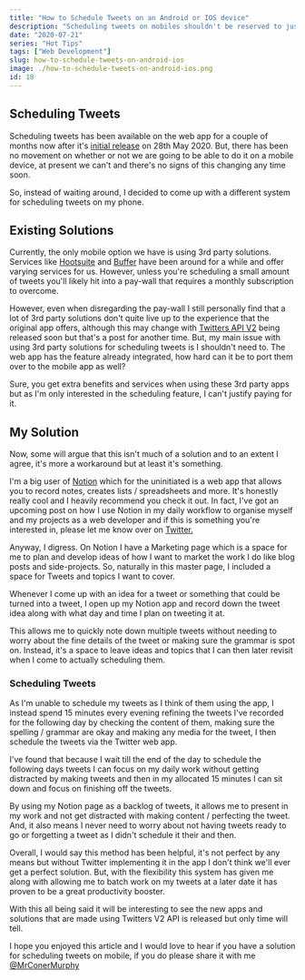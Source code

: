 ```yaml
---
title: "How to Schedule Tweets on an Android or IOS device"
description: "Scheduling tweets on mobiles shouldn't be reserved to just those using 3rd party solutions, here's how I manage it with Android and IOS devices."
date: "2020-07-21"
series: "Hot Tips"
tags: ["Web Development"]
slug: how-to-schedule-tweets-on-android-ios
image: ./how-to-schedule-tweets-on-android-ios.png
id: 18
---
```


## Scheduling Tweets

Scheduling tweets has been available on the web app for a couple of months now after it's [initial release](https://www.theverge.com/2020/5/28/21273940/twitter-schedule-draft-tweets-web-app) on 28th May 2020. But, there has been no movement on whether or not we are going to be able to do it on a mobile device, at present we can't and there's no signs of this changing any time soon. 

So, instead of waiting around, I decided to come up with a different system for scheduling tweets on my phone.

## Existing Solutions

Currently, the only mobile option we have is using 3rd party solutions. Services like [Hootsuite](https://hootsuite.com/en-gb/) and [Buffer](https://buffer.com/) have been around for a while and offer varying services for us. However, unless you're scheduling a small amount of tweets you'll likely hit into a pay-wall that requires a monthly subscription to overcome. 

However, even when disregarding the pay-wall I still personally find that a lot of 3rd party solutions don't quite live up to the experience that the original app offers, although this may change with [Twitters API V2](https://blog.twitter.com/developer/en_us/topics/tools/2020/introducing_new_twitter_api.html) being released soon but that's a post for another time. But, my main issue with using 3rd party solutions for scheduling tweets is I shouldn't need to. The web app has the feature already integrated, how hard can it be to port them over to the mobile app as well?

Sure, you get extra benefits and services when using these 3rd party apps but as I'm only interested in the scheduling feature, I can't justify paying for it.

## My Solution

Now, some will argue that this isn't much of a solution and to an extent I agree, it's more a workaround but at least it's something.

I'm a big user of [Notion](https://www.notion.so/) which for the uninitiated is a web app that allows you to record notes, creates lists / spreadsheets and more. It's honestly really cool and I heavily recommend you check it out. In fact, I've got an upcoming post on how I use Notion in my daily workflow to organise myself and my projects as a web developer and if this is something you're interested in, please let me know over on [Twitter.](https://twitter.com/MrConerMurphy)

Anyway, I digress. On Notion I have a Marketing page which is a space for me to plan and develop ideas of how I want to market the work I do like blog posts and side-projects. So, naturally in this master page, I included a space for Tweets and topics I want to cover.

Whenever I come up with an idea for a tweet or something that could be turned into a tweet, I open up my Notion app and record down the tweet idea along with what day and time I plan on tweeting it at.

This allows me to quickly note down multiple tweets without needing to worry about the fine details of the tweet or making sure the grammar is spot on. Instead, it's a space to leave ideas and topics that I can then later revisit when I come to actually scheduling them.

### Scheduling Tweets

As I'm unable to schedule my tweets as I think of them using the app, I instead spend 15 minutes every evening refining the tweets I've recorded for the following day by checking the content of them, making sure the spelling / grammar are okay and making any media for the tweet, I then schedule the tweets via the Twitter web app.

I've found that because I wait till the end of the day to schedule the following days tweets I can focus on my daily work without getting distracted by making tweets and then in my allocated 15 minutes I can sit down and focus on finishing off the tweets. 

By using my Notion page as a backlog of tweets, it allows me to present in my work and not get distracted with making content / perfecting the tweet. And, it also means I never need to worry about not having tweets ready to go or forgetting a tweet as I didn't schedule it their and then.

Overall, I would say this method has been helpful, it's not perfect by any means but without Twitter implementing it in the app I don't think we'll ever get a perfect solution. But, with the flexibility this system has given me along with allowing me to batch work on my tweets at a later date it has proven to be a great productivity booster.

With this all being said it will be interesting to see the new apps and solutions that are made using Twitters V2 API is released but only time will tell.

I hope you enjoyed this article and I would love to hear if you have a solution for scheduling tweets on mobile, if you do please share it with me [@MrConerMurphy](https://twitter.com/MrConerMurphy)
